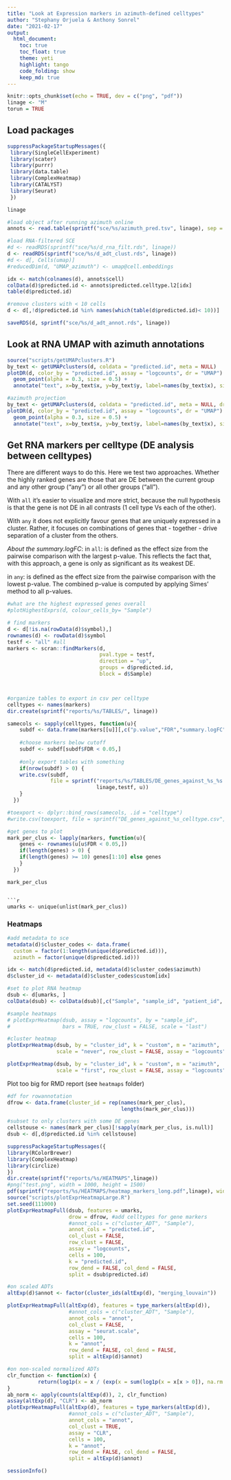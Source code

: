 ```yaml
---
title: "Look at Expression markers in azimuth-defined celltypes"
author: "Stephany Orjuela & Anthony Sonrel"
date: "2021-02-17"
output: 
  html_document:
    toc: true
    toc_float: true
    theme: yeti
    highlight: tango
    code_folding: show
    keep_md: true
---
```



```r
knitr::opts_chunk$set(echo = TRUE, dev = c("png", "pdf"))
linage <- "M"
torun = TRUE
```

## Load packages



```r
suppressPackageStartupMessages({
 library(SingleCellExperiment)
 library(scater)
 library(purrr)  
 library(data.table)
 library(ComplexHeatmap)
 library(CATALYST)
 library(Seurat)
 })

linage
```


```r
#load object after running azimuth online
annots <- read.table(sprintf("sce/%s/azimuth_pred.tsv", linage), sep = '\t', header = TRUE)

#load RNA-filtered SCE
#d <- readRDS(sprintf("sce/%s/d_rna_filt.rds", linage))
d <- readRDS(sprintf("sce/%s/d_adt_clust.rds", linage))
#d <- d[, Cells(umap)]
#reducedDim(d, "UMAP_azimuth") <- umap@cell.embeddings

idx <- match(colnames(d), annots$cell)
colData(d)$predicted.id <- annots$predicted.celltype.l2[idx]
table(d$predicted.id)
```


```r
#remove clusters with < 10 cells
d <- d[,!d$predicted.id %in% names(which(table(d$predicted.id)< 10))]

saveRDS(d, sprintf("sce/%s/d_adt_annot.rds", linage))
```

## Look at RNA UMAP with azimuth annotations

```r
source("scripts/getUMAPclusters.R")
by_text <- getUMAPclusters(d, coldata = "predicted.id", meta = NULL) 
plotDR(d, color_by = "predicted.id", assay = "logcounts", dr = "UMAP") +
  geom_point(alpha = 0.3, size = 0.5) +
  annotate("text", x=by_text$x, y=by_text$y, label=names(by_text$x), size = 3)
```


```r
#azimuth projection
by_text <- getUMAPclusters(d, coldata = "predicted.id", meta = NULL, dr = "UMAP") 
plotDR(d, color_by = "predicted.id", assay = "logcounts", dr = "UMAP") +
  geom_point(alpha = 0.3, size = 0.5) +
  annotate("text", x=by_text$x, y=by_text$y, label=names(by_text$x), size = 3)
```


## Get RNA markers per celltype (DE analysis between celltypes)

There are different ways to do this. Here we test two approaches. Whether the highly ranked genes are those that are DE between the current group and any other group ("any") or all other groups ("all"). 

With `all` it's easier to visualize and more strict, because the null hypothesis is that the gene is not DE in all contrasts (1 cell type Vs each of the other). 

With `any` it does not explicitly favour genes that are uniquely expressed in a cluster. Rather, it focuses on combinations of genes that - together - drive separation of a cluster from the others.

*About the summary.logFC*:
in `all`: is defined as the effect size from the pairwise comparison with the largest p-value. This reflects the fact that, with this approach, a gene is only as significant as its weakest DE.

in `any`: is defined as the effect size from the pairwise comparison with the lowest p-value. The combined p-value is computed by applying Simes' method to all p-values.


```r
#what are the highest expressed genes overall
#plotHighestExprs(d, colour_cells_by= "Sample")

# find markers
d <- d[!is.na(rowData(d)$symbol),]
rownames(d) <- rowData(d)$symbol
testf <- "all" #all
markers <- scran::findMarkers(d,
                              pval.type = testf,
                              direction = "up",
                              groups = d$predicted.id, 
                              block = d$Sample)



#organize tables to export in csv per celltype
celltypes <- names(markers)
dir.create(sprintf("reports/%s/TABLES/", linage))

samecols <- sapply(celltypes, function(u){
    subdf <- data.frame(markers[[u]][,c("p.value","FDR","summary.logFC")])
    
    #choose markers below cutoff
    subdf <- subdf[subdf$FDR < 0.05,]
    
    #only export tables with something
    if(nrow(subdf) > 0) {
    write.csv(subdf, 
              file = sprintf("reports/%s/TABLES/DE_genes_against_%s_%s.csv",
                             linage,testf, u))
    }
  })

#toexport <- dplyr::bind_rows(samecols, .id = "celltype")
#write.csv(toexport, file = sprintf("DE_genes_against_%s_celltype.csv", testf))

#get genes to plot
mark_per_clus <- lapply(markers, function(u){
    genes <- rownames(u[u$FDR < 0.05,])
    if(length(genes) > 0) {
    if(length(genes) >= 10) genes[1:10] else genes
    }
  })

mark_per_clus
```


```

```r
umarks <- unique(unlist(mark_per_clus))
```

### Heatmaps

```r
#add metadata to sce
metadata(d)$cluster_codes <- data.frame(
  custom = factor(1:length(unique(d$predicted.id))),
  azimuth = factor(unique(d$predicted.id)))

idx <- match(d$predicted.id, metadata(d)$cluster_codes$azimuth)
d$cluster_id <- metadata(d)$cluster_codes$custom[idx]

#set to plot RNA heatmap
dsub <- d[umarks, ]
colData(dsub) <- colData(dsub)[,c("Sample", "sample_id", "patient_id", "condition", "cluster_id")]

#sample heatmaps
# plotExprHeatmap(dsub, assay = "logcounts", by = "sample_id",
#                 bars = TRUE, row_clust = FALSE, scale = "last")

#cluster heatmap
plotExprHeatmap(dsub, by = "cluster_id", k = "custom", m = "azimuth",
                scale = "never", row_clust = FALSE, assay = "logcounts")
```


```r
plotExprHeatmap(dsub, by = "cluster_id", k = "custom", m = "azimuth",
                scale = "first", row_clust = FALSE, assay = "logcounts")
```


Plot too big for RMD report (see `heatmaps` folder)

```r

#df for rowannotation
dfrow <- data.frame(cluster_id = rep(names(mark_per_clus), 
                                     lengths(mark_per_clus)))

#subset to only clusters with some DE genes
cellstouse <- names(mark_per_clus)[!sapply(mark_per_clus, is.null)]
dsub <- d[,d$predicted.id %in% cellstouse]

suppressPackageStartupMessages({
library(RColorBrewer)
library(ComplexHeatmap)
library(circlize)
})
dir.create(sprintf("reports/%s/HEATMAPS",linage))
#png("test.png", width = 1000, height = 1500)
pdf(sprintf("reports/%s/HEATMAPS/heatmap_markers_long.pdf",linage), width = 11, height = 14)
source("scripts/plotExprHeatmapLarge.R")
set.seed(111000)
plotExprHeatmapFull(dsub, features = umarks, 
                    drow = dfrow, #add celltypes for gene markers
                    #annot_cols = c("cluster_ADT", "Sample"),
                    annot_cols = "predicted.id",
                    col_clust = FALSE,
                    row_clust = FALSE,
                    assay = "logcounts",
                    cells = 100,
                    k = "predicted.id",
                    row_dend = FALSE, col_dend = FALSE,
                    split = dsub$predicted.id)

#on scaled ADTs
altExp(d)$annot <- factor(cluster_ids(altExp(d), "merging_louvain"))

plotExprHeatmapFull(altExp(d), features = type_markers(altExp(d)), 
                    #annot_cols = c("cluster_ADT", "Sample"),
                    annot_cols = "annot",
                    col_clust = FALSE,
                    assay = "seurat.scale",
                    cells = 100,
                    k = "annot",
                    row_dend = FALSE, col_dend = FALSE,
                    split = altExp(d)$annot)

#on non-scaled normalized ADTs
clr_function <- function(x) {
          return(log1p(x = x / (exp(x = sum(log1p(x = x[x > 0]), na.rm = TRUE) / length(x = x)))))
}
ab_norm <- apply(counts(altExp(d)), 2, clr_function)
assay(altExp(d), "CLR") <- ab_norm
plotExprHeatmapFull(altExp(d), features = type_markers(altExp(d)), 
                    #annot_cols = c("cluster_ADT", "Sample"),
                    annot_cols = "annot",
                    col_clust = TRUE,
                    assay = "CLR",
                    cells = 100,
                    k = "annot",
                    row_dend = FALSE, col_dend = FALSE,
                    split = altExp(d)$annot)
```



```r
sessionInfo()
```

